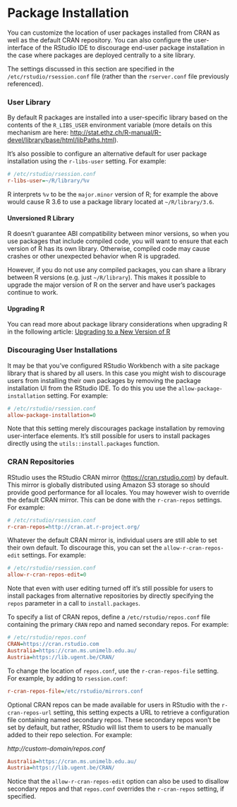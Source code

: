 # Package Installation

You can customize the location of user packages installed from CRAN as well as the default CRAN repository. You can also configure the user-interface of the RStudio IDE to discourage end-user package installation in the case where packages are deployed centrally to a site library.

::: {.callout-important}
The settings discussed in this section are specified in the `/etc/rstudio/rsession.conf` file (rather than the `rserver.conf` file previously referenced).
:::


### User Library

By default R packages are installed into a user-specific library based on the contents of the `R_LIBS_USER` environment variable (more details on this mechanism are here: [http://stat.ethz.ch/R-manual/R-devel/library/base/html/libPaths.html](http://stat.ethz.ch/R-manual/R-devel/library/base/html/libPaths.html)).

It's also possible to configure an alternative default for user package installation using the `r-libs-user` setting. For example:

```ini
# /etc/rstudio/rsession.conf
r-libs-user=~/R/library/%v
```

R interprets `%v` to be the `major.minor` version of R; for example the above would cause R 3.6 to use a package library located at `~/R/library/3.6`.

#### Unversioned R Library

R doesn't guarantee ABI compatibility between minor versions, so when you use packages that include compiled code, you will want to ensure that each version of R has its own library. Otherwise, compiled code may cause crashes or other unexpected behavior when R is upgraded.

However, if you do not use any compiled packages, you can share a library between R versions (e.g. just `~/R/library`). This makes it possible to upgrade the major version of R on the server and have user's packages continue to work.

#### Upgrading R

You can read more about package library considerations when upgrading R in the following article: [Upgrading to a New Version of R](https://shiny.rstudio.com/articles/upgrade-R.html)

### Discouraging User Installations {.pro-header}

It may be that you've configured RStudio Workbench with a site package library that is shared by all users. In this case you might wish to discourage users from installing their own packages by removing the package installation UI from the RStudio IDE. To do this you use the `allow-package-installation` setting. For example:

```ini
# /etc/rstudio/rsession.conf
allow-package-installation=0
```

Note that this setting merely discourages package installation by removing user-interface elements. It's still possible for users to install packages directly using the `utils::install.packages` function.

### CRAN Repositories

RStudio uses the RStudio CRAN mirror ([https://cran.rstudio.com](https://cran.rstudio.com)) by default. This mirror is globally distributed using Amazon S3 storage so should provide good performance for all locales. You may however wish to override the default CRAN mirror. This can be done with the `r-cran-repos` settings. For example:

```ini
# /etc/rstudio/rsession.conf
r-cran-repos=http://cran.at.r-project.org/
```

Whatever the default CRAN mirror is, individual users are still able to set their own default. To discourage this, you can set the `allow-r-cran-repos-edit` settings. For example:

```ini
# /etc/rstudio/rsession.conf
allow-r-cran-repos-edit=0
```

Note that even with user editing turned off it's still possible for users to install packages from alternative repositories by directly specifying the `repos` parameter in a call to `install.packages`.

To specify a list of CRAN repos, define a `/etc/rstudio/repos.conf` file containing the primary `CRAN` repo and named secondary repos. For example:

```ini
# /etc/rstudio/repos.conf
CRAN=https://cran.rstudio.com
Australia=https://cran.ms.unimelb.edu.au/
Austria=https://lib.ugent.be/CRAN/
```

To change the location of `repos.conf`, use the `r-cran-repos-file` setting. For example, by adding to `rsession.conf`:

```ini
r-cran-repos-file=/etc/rstudio/mirrors.conf
```

Optional CRAN repos can be made available for users in RStudio with the `r-cran-repos-url` setting, this setting expects a URL to retrieve a configuration file containing named secondary repos. These secondary repos won't be set by default, but rather, RStudio will list them to users to be manually added to their repo selection. For example:

*http://custom-domain/repos.conf*
```ini
Australia=https://cran.ms.unimelb.edu.au/
Austria=https://lib.ugent.be/CRAN/
```

Notice that the `allow-r-cran-repos-edit` option can also be used to disallow secondary repos and that `repos.conf` overrides the `r-cran-repos` setting, if specified.

